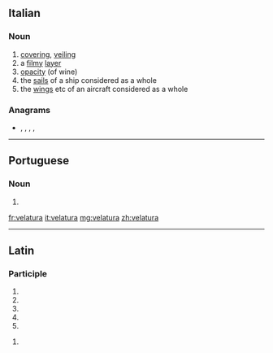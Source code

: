 ==Italian==

===Noun===
{{it-noun|f}}

# [[covering]], [[veiling]]
# a [[filmy]] [[layer]]
# [[opacity]] (of wine)
# the [[sail]]s of a ship considered as a whole
# the [[wing]]s etc of an aircraft considered as a whole

===Anagrams===
* {{l|it|lavature}}, {{l|it|levatura}}, {{l|it|urlavate}}, {{l|it|valutare}}, {{l|it|valuterà}}

----

==Portuguese==

===Noun===
{{pt-noun|f}}

# {{alternative form of|veladura|lang=pt}}

[[fr:velatura]]
[[it:velatura]]
[[mg:velatura]]
[[zh:velatura]]

----
==Latin==

===Participle===
{{la-part-form|vēlātūra}}

# {{inflection of|vēlātūrus||nom|f|s|lang=la}}
# {{inflection of|vēlātūrus||nom|n|p|lang=la}}
# {{inflection of|vēlātūrus||acc|n|p|lang=la}}
# {{inflection of|vēlātūrus||voc|f|s|lang=la}}
# {{inflection of|vēlātūrus||voc|n|p|lang=la}}

{{la-part-form|vēlātūrā}}

# {{inflection of|vēlātūrus||abl|f|s|lang=la}}
{{rfc-auto}}